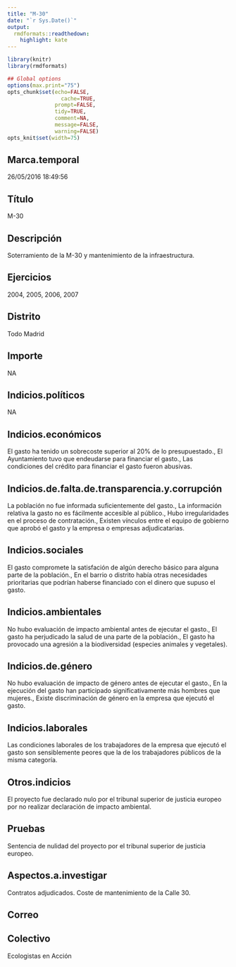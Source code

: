 ```yaml
---
title: "M-30"
date: "`r Sys.Date()`"
output:
  rmdformats::readthedown:
    highlight: kate
---
```



```r
library(knitr)
library(rmdformats)

## Global options
options(max.print="75")
opts_chunk$set(echo=FALSE,
	             cache=TRUE,
               prompt=FALSE,
               tidy=TRUE,
               comment=NA,
               message=FALSE,
               warning=FALSE)
opts_knit$set(width=75)
```




## Marca.temporal
26/05/2016 18:49:56


## Título
M-30


## Descripción
Soterramiento de la M-30 y mantenimiento de la infraestructura. 


## Ejercicios
2004, 2005, 2006, 2007


## Distrito
Todo Madrid


## Importe
NA


## Indicios.políticos
NA


## Indicios.económicos
El gasto ha tenido un sobrecoste superior al 20% de lo presupuestado., El Ayuntamiento tuvo que endeudarse para financiar el gasto., Las condiciones del crédito para financiar el gasto fueron abusivas.


## Indicios.de.falta.de.transparencia.y.corrupción
La población no fue informada suficientemente del gasto., La información relativa la gasto no es fácilmente accesible al público., Hubo irregularidades en el proceso de contratación., Existen vínculos entre el equipo de gobierno que aprobó el gasto y la empresa o empresas adjudicatarias.


## Indicios.sociales
El gasto compromete la satisfación de algún derecho básico para alguna parte de la población., En el barrio o distrito había otras necesidades prioritarias que podrían haberse financiado con el dinero que supuso el gasto.


## Indicios.ambientales
No hubo evaluación de impacto ambiental antes de ejecutar el gasto., El gasto ha perjudicado la salud de una parte de la población., El gasto ha provocado una agresión a la biodiversidad (especies animales y vegetales).


## Indicios.de.género
No hubo evaluación de impacto de género antes de ejecutar el gasto., En la ejecución del gasto han participado significativamente más hombres que mujeres., Existe discriminación de género en la empresa que ejecutó el gasto.


## Indicios.laborales
Las condiciones laborales de los trabajadores de la empresa que ejecutó el gasto son sensiblemente peores que la de los trabajadores públicos de la misma categoría.


## Otros.indicios
El proyecto fue declarado nulo por el tribunal superior de justicia europeo por no realizar declaración de impacto ambiental. 


## Pruebas
Sentencia de nulidad del proyecto por el tribunal superior de justicia europeo.


## Aspectos.a.investigar
Contratos adjudicados.
Coste de mantenimiento de la Calle 30.


## Correo



## Colectivo
Ecologistas en Acción


